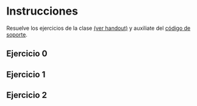 # Instrucciones

Resuelve los ejercicios de la clase [(ver handout)](https://github.com/agarbuno/modelacion-bayesiana/blob/spring-2022/docs/02-mcmc.pdf) y auxiliate del [código de soporte](https://github.com/agarbuno/modelacion-bayesiana/blob/spring-2022/rscripts/02-mcmc.R).

## Ejercicio 0

## Ejercicio 1

## Ejercicio 2

